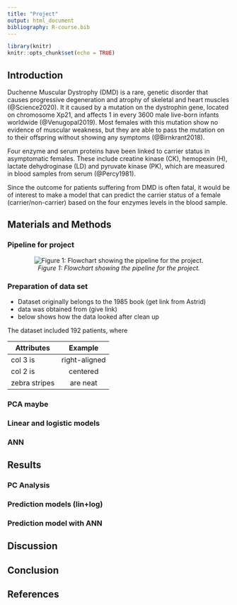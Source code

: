 ```yaml
---
title: "Project"
output: html_document
bibliography: R-course.bib
---
```


```r
library(knitr)
knitr::opts_chunk$set(echo = TRUE)
```


## Introduction
Duchenne Muscular Dystrophy (DMD) is a rare, genetic disorder that causes progressive degeneration and atrophy of skeletal and heart muscles (@Science2020). It it caused by a mutation on the dystrophin gene, located on chromosome Xp21, and affects 1 in every 3600 male live-born infants worldwide (@Venugopal2019). Most females with this mutation show no evidence of muscular weakness, but they are able to pass the mutation on to their offspring without showing any symptoms (@Birnkrant2018).


Four enzyme and serum proteins have been linked to carrier status in asymptomatic females. These include creatine kinase (CK), hemopexin (H), lactate dehydroginase (LD) and pyruvate kinase (PK), which are measured in blood samples from serum (@Percy1981).

Since the outcome for patients suffering from DMD is often fatal, it would be of interest to make a model that can predict the carrier status of a female (carrier/non-carrier) based on the four enzymes levels in the blood sample. 




## Materials and Methods
### Pipeline for project


<center>

![*Figure 1: Flowchart showing the pipeline for the project.*](/cloud/project/doc/pictures/pipeline.png)

</center>


### Preparation of data set
- Dataset originally belongs to the 1985 book (get link from Astrid)
- data was obtained from (give link)
- below shows how the data looked after clean up



The dataset included 192 patients, where  

| Attributes    | Example       |
|---------------|:-------------:|
| col 3 is      | right-aligned | 
| col 2 is      | centered      |
| zebra stripes | are neat      |

### PCA maybe

### Linear and logistic models

### ANN


## Results 

### PC Analysis

### Prediction models (lin+log)

### Prediction model with ANN


## Discussion 

## Conclusion 

## References

